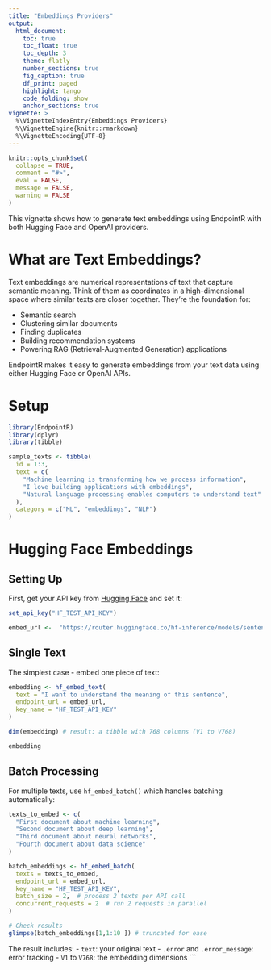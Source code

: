 ```yaml
---
title: "Embeddings Providers"
output: 
  html_document:
    toc: true
    toc_float: true
    toc_depth: 3
    theme: flatly
    number_sections: true
    fig_caption: true
    df_print: paged
    highlight: tango
    code_folding: show
    anchor_sections: true
vignette: >
  %\VignetteIndexEntry{Embeddings Providers}
  %\VignetteEngine{knitr::rmarkdown}
  %\VignetteEncoding{UTF-8}
---
```


```r
knitr::opts_chunk$set(
  collapse = TRUE,
  comment = "#>",
  eval = FALSE,
  message = FALSE,
  warning = FALSE
)
```

This vignette shows how to generate text embeddings using EndpointR with both Hugging Face and OpenAI providers.

# What are Text Embeddings?

Text embeddings are numerical representations of text that capture semantic meaning. Think of them as coordinates in a high-dimensional space where similar texts are closer together. They're the foundation for:

-   Semantic search
-   Clustering similar documents\
-   Finding duplicates
-   Building recommendation systems
-   Powering RAG (Retrieval-Augmented Generation) applications

EndpointR makes it easy to generate embeddings from your text data using either Hugging Face or OpenAI APIs.

# Setup

```r
library(EndpointR)
library(dplyr)
library(tibble)

sample_texts <- tibble(
  id = 1:3,
  text = c(
    "Machine learning is transforming how we process information",
    "I love building applications with embeddings", 
    "Natural language processing enables computers to understand text"
  ),
  category = c("ML", "embeddings", "NLP")
)
```

# Hugging Face Embeddings

## Setting Up

First, get your API key from [Hugging Face](https://huggingface.co/settings/tokens) and set it:

```r
set_api_key("HF_TEST_API_KEY")

embed_url <-  "https://router.huggingface.co/hf-inference/models/sentence-transformers/all-mpnet-base-v2/pipeline/feature-extraction"

```

## Single Text

The simplest case - embed one piece of text:

```r
embedding <- hf_embed_text(
  text = "I want to understand the meaning of this sentence",
  endpoint_url = embed_url,
  key_name = "HF_TEST_API_KEY"
)

dim(embedding) # result: a tibble with 768 columns (V1 to V768)

embedding
```

## Batch Processing

For multiple texts, use `hf_embed_batch()` which handles batching automatically:

```r
texts_to_embed <- c(
  "First document about machine learning",
  "Second document about deep learning",
  "Third document about neural networks",
  "Fourth document about data science"
)

batch_embeddings <- hf_embed_batch(
  texts = texts_to_embed,
  endpoint_url = embed_url,
  key_name = "HF_TEST_API_KEY",
  batch_size = 2,  # process 2 texts per API call
  concurrent_requests = 2  # run 2 requests in parallel
)

# Check results
glimpse(batch_embeddings[1,1:10 ]) # truncated for ease
```

The result includes: - `text`: your original text - `.error` and `.error_message`: error tracking - `V1` to `V768`: the embedding dimensions
```
